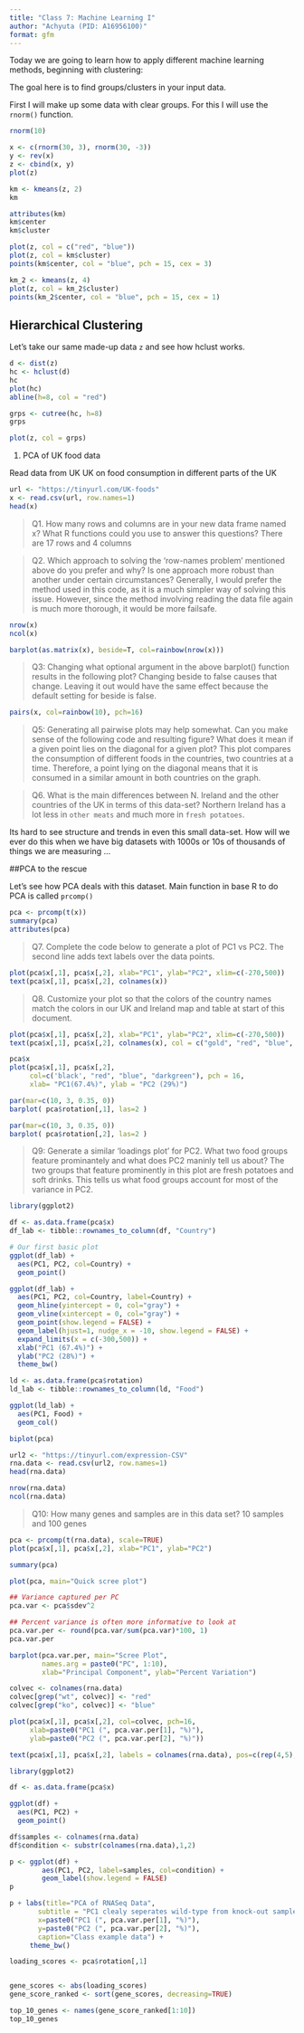 ```yaml
---
title: "Class 7: Machine Learning I"
author: "Achyuta (PID: A16956100)"
format: gfm
---
```


Today we are going to learn how to apply different machine learning methods, beginning with clustering:

The goal here is to find groups/clusters in your input data.

First I will make up some data with clear groups. For this I will use the `rnorm()` function.

```r
rnorm(10)
```


```r
x <- c(rnorm(30, 3), rnorm(30, -3))
y <- rev(x)
z <- cbind(x, y)
plot(z)

```
```r
km <- kmeans(z, 2)
km
```

```r
attributes(km)
km$center
km$cluster
```

```r
plot(z, col = c("red", "blue"))
plot(z, col = km$cluster)
points(km$center, col = "blue", pch = 15, cex = 3)
```

```r
km_2 <- kmeans(z, 4)
plot(z, col = km_2$cluster)
points(km_2$center, col = "blue", pch = 15, cex = 1)

```

## Hierarchical Clustering

Let's take our same made-up data `z` and see how hclust works.
```r
d <- dist(z)
hc <- hclust(d)
hc
plot(hc)
abline(h=8, col = "red")
```
```r
grps <- cutree(hc, h=8)
grps
```


```r
plot(z, col = grps)
```

1. PCA of UK food data

Read data from UK UK on food consumption in different parts of the UK

```r
url <- "https://tinyurl.com/UK-foods"
x <- read.csv(url, row.names=1)
head(x)
```
> Q1. How many rows and columns are in your new data frame named x? What R functions could you use to answer this questions?
There are 17 rows and 4 columns

>Q2. Which approach to solving the ‘row-names problem’ mentioned above do you prefer and why? Is one approach more robust than another under certain circumstances?
Generally, I would prefer the method used in this code, as it is a much simpler way of solving this issue. However, since the method involving reading the data file again is much more thorough, it would be more failsafe.

```r
nrow(x)
ncol(x)
```


```r
barplot(as.matrix(x), beside=T, col=rainbow(nrow(x)))
```
> Q3: Changing what optional argument in the above barplot() function results in the following plot?
Changing beside to false causes that change. Leaving it out would have the same effect because the default setting for beside is false.

```r
pairs(x, col=rainbow(10), pch=16)
```
> Q5: Generating all pairwise plots may help somewhat. Can you make sense of the following code and resulting figure? What does it mean if a given point lies on the diagonal for a given plot?
This plot compares the consumption of different foods in the countries, two countries at a time. Therefore, a point lying on the diagonal means that it is consumed in a similar amount in both countries on the graph.

> Q6. What is the main differences between N. Ireland and the other countries of the UK in terms of this data-set?
Northern Ireland has a lot less in `other meats` and much more in `fresh potatoes`.

Its hard to see structure and trends in even this small data-set. How will we ever do this when we have big datasets with 1000s or 10s of thousands of things we are measuring ...

##PCA to the rescue

Let's see how PCA deals with this dataset. Main function in base R to do PCA is called `prcomp()`

```r
pca <- prcomp(t(x))
summary(pca)
attributes(pca)
```
> Q7. Complete the code below to generate a plot of PC1 vs PC2. The second line adds text labels over the data points.

```r
plot(pca$x[,1], pca$x[,2], xlab="PC1", ylab="PC2", xlim=c(-270,500))
text(pca$x[,1], pca$x[,2], colnames(x))
```
> Q8. Customize your plot so that the colors of the country names match the colors in our UK and Ireland map and table at start of this document.

```r
plot(pca$x[,1], pca$x[,2], xlab="PC1", ylab="PC2", xlim=c(-270,500))
text(pca$x[,1], pca$x[,2], colnames(x), col = c("gold", "red", "blue", "darkgreen"))
```


```r
pca$x
plot(pca$x[,1], pca$x[,2],
     col=c('black', "red", "blue", "darkgreen"), pch = 16,
     xlab= "PC1(67.4%)", ylab = "PC2 (29%)")
```

```r
par(mar=c(10, 3, 0.35, 0))
barplot( pca$rotation[,1], las=2 )
```

```r
par(mar=c(10, 3, 0.35, 0))
barplot( pca$rotation[,2], las=2 )
```
> Q9: Generate a similar ‘loadings plot’ for PC2. What two food groups feature prominantely and what does PC2 maninly tell us about?
The two groups that feature prominently in this plot are fresh potatoes and soft drinks. This tells us what food groups account for most of the variance in PC2.

```r
library(ggplot2)

df <- as.data.frame(pca$x)
df_lab <- tibble::rownames_to_column(df, "Country")

# Our first basic plot
ggplot(df_lab) + 
  aes(PC1, PC2, col=Country) + 
  geom_point()
```

```r
ggplot(df_lab) + 
  aes(PC1, PC2, col=Country, label=Country) + 
  geom_hline(yintercept = 0, col="gray") +
  geom_vline(xintercept = 0, col="gray") +
  geom_point(show.legend = FALSE) +
  geom_label(hjust=1, nudge_x = -10, show.legend = FALSE) +
  expand_limits(x = c(-300,500)) +
  xlab("PC1 (67.4%)") +
  ylab("PC2 (28%)") +
  theme_bw()
```

```r
ld <- as.data.frame(pca$rotation)
ld_lab <- tibble::rownames_to_column(ld, "Food")

ggplot(ld_lab) +
  aes(PC1, Food) +
  geom_col() 
```

```r
biplot(pca)
```

```r
url2 <- "https://tinyurl.com/expression-CSV"
rna.data <- read.csv(url2, row.names=1)
head(rna.data)
```

```r
nrow(rna.data)
ncol(rna.data)
```
> Q10: How many genes and samples are in this data set?
10 samples and 100 genes

```r
pca <- prcomp(t(rna.data), scale=TRUE)
plot(pca$x[,1], pca$x[,2], xlab="PC1", ylab="PC2")
```
```r
summary(pca)
```

```r
plot(pca, main="Quick scree plot")
```

```r
## Variance captured per PC 
pca.var <- pca$sdev^2

## Percent variance is often more informative to look at 
pca.var.per <- round(pca.var/sum(pca.var)*100, 1)
pca.var.per
```

```r
barplot(pca.var.per, main="Scree Plot", 
        names.arg = paste0("PC", 1:10),
        xlab="Principal Component", ylab="Percent Variation")
```

```r
colvec <- colnames(rna.data)
colvec[grep("wt", colvec)] <- "red"
colvec[grep("ko", colvec)] <- "blue"

plot(pca$x[,1], pca$x[,2], col=colvec, pch=16,
     xlab=paste0("PC1 (", pca.var.per[1], "%)"),
     ylab=paste0("PC2 (", pca.var.per[2], "%)"))

text(pca$x[,1], pca$x[,2], labels = colnames(rna.data), pos=c(rep(4,5), rep(2,5)))
```

```r
library(ggplot2)

df <- as.data.frame(pca$x)

ggplot(df) + 
  aes(PC1, PC2) + 
  geom_point()
```

```r
df$samples <- colnames(rna.data) 
df$condition <- substr(colnames(rna.data),1,2)

p <- ggplot(df) + 
        aes(PC1, PC2, label=samples, col=condition) + 
        geom_label(show.legend = FALSE)
p
```

```r
p + labs(title="PCA of RNASeq Data",
       subtitle = "PC1 clealy seperates wild-type from knock-out samples",
       x=paste0("PC1 (", pca.var.per[1], "%)"),
       y=paste0("PC2 (", pca.var.per[2], "%)"),
       caption="Class example data") +
     theme_bw()
```

```r
loading_scores <- pca$rotation[,1]


gene_scores <- abs(loading_scores) 
gene_score_ranked <- sort(gene_scores, decreasing=TRUE)

top_10_genes <- names(gene_score_ranked[1:10])
top_10_genes 
```

